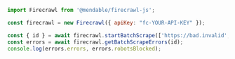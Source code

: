 ```js Node
import Firecrawl from '@mendable/firecrawl-js';

const firecrawl = new Firecrawl({ apiKey: "fc-YOUR-API-KEY" });

const { id } = await firecrawl.startBatchScrape(['https://bad.invalid', 'https://example.com']);
const errors = await firecrawl.getBatchScrapeErrors(id);
console.log(errors.errors, errors.robotsBlocked);
```
